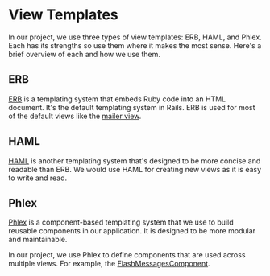 # View Templates

In our project, we use three types of view templates: ERB, HAML, and Phlex. Each has its strengths so use them where it makes the most sense. Here's a brief overview of each and how we use them.

## ERB

[ERB](https://docs.ruby-lang.org/en/master/ERB.html) is a templating system that embeds Ruby code into an HTML document. It's the default templating system in Rails. ERB is used for most of the default views like the [mailer view](https://github.com/danielpaul/RapidRails/blob/main/app/views/layouts/mailer.html.erb).

## HAML

[HAML](https://haml.info/) is another templating system that's designed to be more concise and readable than ERB. We would use HAML for creating new views as it is easy to write and read.

## Phlex

[Phlex](https://www.phlex.fun/) is a component-based templating system that we use to build reusable components in our application. It is designed to be more modular and maintainable.

In our project, we use Phlex to define components that are used across multiple views. For example, the [FlashMessagesComponent](https://github.com/danielpaul/RapidRails/blob/main/app/views/components/flash_messages_component.rb.).
